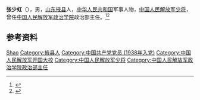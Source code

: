 '''张少虹'''（{{bd|1920年||2000年}}），男，[[山东|山东]][[掖县|掖县]]人，[[中华人民共和国|中华人民共和国]]军事人物，[[中国人民解放军少将|中国人民解放军少将]]，曾任[[中国人民解放军政治学院|中国人民解放军政治学院]]政治部主任。<ref>{{Cite book|title=中国抗日战争人物大词典|author=刘景泉主编; 沈久泉, 王凯捷, 李卓副主编|publisher=天津大学出版社|year=1999|isbn=|location=|pages=}}</ref><ref>{{Cite book|title=中华军事人物大辞典|author=吴如蒿著; 陈策才, 张光彩, 赵功德等副主编|publisher=新华出版社|year=1989|isbn=|location=北京|pages=}}</ref>

== 参考资料 ==
{{reflist}}

{{中国人物小作品}}

{{Authority control}}
{{DEFAULTSORT:Zhang张}}
[[Category:张姓|Shao]]
[[Category:掖县人|Category:掖县人]]
[[Category:中国共产党党员_(1938年入党)|Category:中国共产党党员 (1938年入党)]]
[[Category:中国人民解放军开国大校|Category:中国人民解放军开国大校]]
[[Category:中国人民解放军少将|Category:中国人民解放军少将]]
[[Category:中国人民解放军政治学院政治部主任|Category:中国人民解放军政治学院政治部主任]]